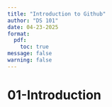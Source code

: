 ```yaml
---
title: "Introduction to Github"
author: "DS 101"
date: 04-23-2025
format:
  pdf:
    toc: true
message: false
warning: false
---
```


# 01-Introduction
